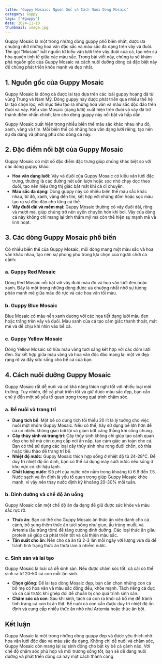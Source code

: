 ```yaml
---
title: "Guppy Mosaic: Nguồn Gốc và Cách Nuôi Dòng Mosaic"
category: Guppy
tags: ['#guppy']
date: 2024-11-10
thumbnail: image.jpg
---
```


Guppy Mosaic là một trong những dòng guppy phổ biến nhất, được ưa chuộng nhờ những hoa văn đặc sắc và màu sắc đa dạng trên vây và đuôi. Tên gọi "Mosaic" bắt nguồn từ kiểu vân lưới trên vây đuôi của cá, tạo nên sự hòa quyện tinh tế giữa các màu sắc. Trong bài viết này, chúng ta sẽ khám phá nguồn gốc của Guppy Mosaic và cách nuôi dưỡng dòng cá đặc biệt này để chúng phát triển khỏe mạnh và đẹp nhất.

## 1. Nguồn gốc của Guppy Mosaic

Guppy Mosaic là dòng cá được lai tạo dựa trên các loài guppy hoang dã từ vùng Trung và Nam Mỹ. Dòng guppy này được phát triển qua nhiều thế hệ lai tạo chọn lọc, với mục tiêu tạo ra những hoa văn và màu sắc độc đáo trên đuôi và vây. Kiểu vân Mosaic (dạng lưới) xuất hiện trên đuôi và vây đã trở thành điểm nhấn chính, làm cho dòng guppy này nổi bật và hấp dẫn.

Guppy Mosaic xuất hiện trong nhiều biến thể màu sắc khác nhau như đỏ, xanh, vàng và tím. Mỗi biến thể có những hoa văn dạng lưới riêng, tạo nên sự đa dạng và phong phú cho dòng cá này.

## 2. Đặc điểm nổi bật của Guppy Mosaic

Guppy Mosaic có một số đặc điểm đặc trưng giúp chúng khác biệt so với các dòng guppy khác:

- **Hoa văn dạng lưới**: Vây và đuôi của Guppy Mosaic có kiểu vân lưới đặc trưng, thường là các đường nét uốn lượn hoặc sọc nhỏ chạy dọc theo đuôi, tạo nên hiệu ứng thị giác bắt mắt khi cá di chuyển.
- **Màu sắc đa dạng**: Dòng guppy này có nhiều biến thể màu sắc khác nhau, từ đỏ, xanh, vàng đến tím, kết hợp với những đốm hoặc sọc màu tạo ra sự độc đáo cho từng cá thể.
- **Vây đuôi dài và mềm mại**: Guppy Mosaic thường có vây đuôi dài, rộng và mượt mà, giúp chúng trở nên uyển chuyển hơn khi bơi. Vây của dòng cá này không chỉ mang lại tính thẩm mỹ mà còn thể hiện sự mạnh mẽ và linh hoạt.

## 3. Các dòng Guppy Mosaic phổ biến

Có nhiều biến thể của Guppy Mosaic, mỗi dòng mang một màu sắc và hoa văn khác nhau, tạo nên sự phong phú trong lựa chọn của người chơi cá cảnh:

### a. **Guppy Red Mosaic**
Dòng Red Mosaic nổi bật với vây đuôi màu đỏ và hoa văn lưới đen hoặc xanh. Đây là một trong những dòng được ưa chuộng nhất nhờ sự tương phản mạnh mẽ giữa màu đỏ rực và các hoa văn tối màu.

### b. **Guppy Blue Mosaic**
Blue Mosaic có màu nền xanh dương với các họa tiết dạng lưới màu đen hoặc trắng trên vây và đuôi. Màu xanh của cá tạo cảm giác thanh thoát, mát mẻ và dễ chịu khi nhìn vào bể cá.

### c. **Guppy Yellow Mosaic**
Dòng Yellow Mosaic sở hữu màu vàng tươi sáng kết hợp với các đốm lưới đen. Sự kết hợp giữa màu vàng và hoa văn độc đáo mang lại một vẻ đẹp rạng rỡ và đầy sức sống cho bể cá của bạn.

## 4. Cách nuôi dưỡng Guppy Mosaic

Guppy Mosaic rất dễ nuôi và có khả năng thích nghi tốt với nhiều loại môi trường. Tuy nhiên, để cá phát triển tốt và giữ được màu sắc đẹp, bạn cần chú ý đến một số yếu tố quan trọng trong quá trình chăm sóc.

### a. **Bể nuôi và trang trí**

- **Dung tích bể**: Một bể có dung tích tối thiểu 20 lít là lý tưởng cho việc nuôi một nhóm Guppy Mosaic. Nếu có thể, hãy sử dụng bể lớn hơn để cá có nhiều không gian bơi lội và giảm bớt căng thẳng khi sống chung.
- **Cây thủy sinh và trang trí**: Cây thủy sinh không chỉ giúp tạo cảnh quan đẹp cho bể mà còn cung cấp nơi ẩn nấp, tạo cảm giác an toàn cho cá. Bạn có thể sử dụng các loại cây thủy sinh như rong đuôi chồn, cỏ thìa hoặc tiêu thảo để trang trí bể.
- **Nhiệt độ nước**: Guppy Mosaic thích hợp sống ở nhiệt độ từ 24-28°C. Để duy trì nhiệt độ ổn định, bạn có thể sử dụng máy sưởi nước nếu sống ở khu vực có khí hậu lạnh.
- **Chất lượng nước**: Độ pH của nước nên nằm trong khoảng từ 6.8 đến 7.5. Nước sạch và ổn định là yếu tố quan trọng giúp Guppy Mosaic khỏe mạnh, vì vậy nên thay nước định kỳ khoảng 20-30% mỗi tuần.

### b. **Dinh dưỡng và chế độ ăn uống**

Guppy Mosaic cần một chế độ ăn đa dạng để giữ được sức khỏe và màu sắc rực rỡ.

- **Thức ăn**: Bạn có thể cho Guppy Mosaic ăn thức ăn viên dành cho cá cảnh, bổ sung thêm thức ăn tươi sống như giun, ấu trùng muỗi, và Artemia (ấu trùng tôm) để tăng cường dinh dưỡng. Các loại thức ăn giàu protein sẽ giúp cá phát triển tốt và cải thiện màu sắc.
- **Tần suất cho ăn**: Nên cho cá ăn từ 2-3 lần mỗi ngày với lượng vừa đủ để tránh tình trạng thức ăn thừa làm ô nhiễm nước.

### c. **Sinh sản và lai tạo**

Guppy Mosaic là loài cá dễ sinh sản. Nếu được chăm sóc tốt, cá cái có thể sinh ra từ 20-50 cá con mỗi lần sinh.

- **Chọn giống**: Để lai tạo dòng Mosaic đẹp, bạn cần chọn những con cá bố mẹ có hoa văn và màu sắc đồng đều, khỏe mạnh. Tách riêng cá đực và cá cái trước khi ghép đôi để chuẩn bị cho quá trình sinh sản.
- **Chăm sóc cá con**: Sau khi sinh, tách cá con ra khỏi cá bố mẹ để tránh tình trạng cá con bị ăn thịt. Bể nuôi cá con cần được duy trì nhiệt độ ổn định và cung cấp nhiều thức ăn nhỏ như Artemia hoặc thức ăn bột.

## Kết luận

Guppy Mosaic là một trong những dòng guppy đẹp và được yêu thích nhờ hoa văn lưới độc đáo và màu sắc đa dạng. Không chỉ dễ nuôi và chăm sóc, Guppy Mosaic còn mang lại sự sinh động cho bất kỳ bể cá cảnh nào. Với chế độ chăm sóc phù hợp và môi trường sống tốt, bạn sẽ dễ dàng nuôi dưỡng và phát triển dòng cá này một cách thành công.